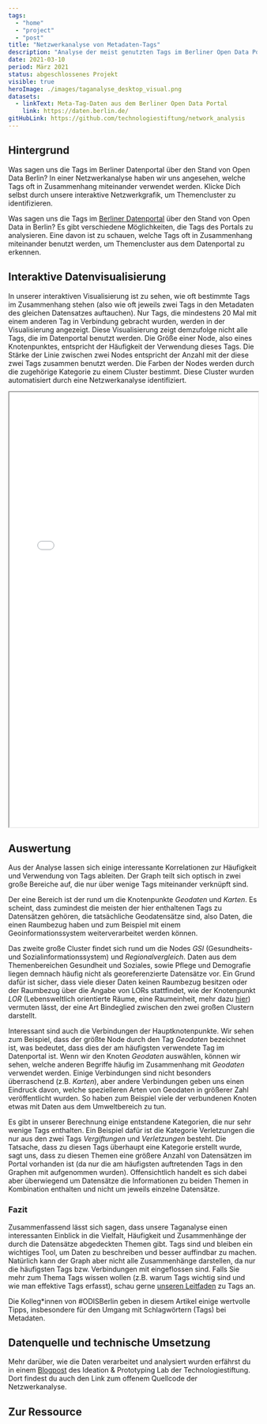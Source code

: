 ```yaml
---
tags:
  - "home"
  - "project"
  - "post"
title: "Netzwerkanalyse von Metadaten-Tags"
description: "Analyse der meist genutzten Tags im Berliner Open Data Portal"
date: 2021-03-10
period: März 2021
status: abgeschlossenes Projekt
visible: true
heroImage: ./images/taganalyse_desktop_visual.png
datasets:
  - linkText: Meta-Tag-Daten aus dem Berliner Open Data Portal
    link: https://daten.berlin.de/
gitHubLink: https://github.com/technologiestiftung/network_analysis
---
```


## Hintergrund

Was sagen uns die Tags im Berliner Datenportal über den Stand von Open Data Berlin? In einer Netzwerkanalyse haben wir uns angesehen, welche Tags oft in Zusammenhang miteinander verwendet werden. Klicke Dich selbst durch unsere interaktive Netzwerkgrafik, um Themencluster zu identifizieren.

Was sagen uns die Tags im [Berliner Datenportal](https://daten.berlin.de) über den Stand von Open Data in Berlin? Es gibt verschiedene Möglichkeiten, die Tags des Portals zu analysieren. Eine davon ist zu schauen, welche Tags oft in Zusammenhang miteinander benutzt werden, um Themencluster aus dem Datenportal zu erkennen.

## Interaktive Datenvisualisierung

In unserer interaktiven Visualisierung ist zu sehen, wie oft bestimmte Tags im Zusammenhang stehen (also wie oft jeweils zwei Tags in den Metadaten des gleichen Datensatzes auftauchen). Nur Tags, die mindestens 20 Mal mit einem anderen Tag in Verbindung gebracht wurden, werden in der Visualisierung angezeigt. Diese Visualisierung zeigt demzufolge nicht alle Tags, die im Datenportal benutzt werden. Die Größe einer Node, also eines Knotenpunktes, entspricht der Häufigkeit der Verwendung dieses Tags. Die Stärke der Linie zwischen zwei Nodes entspricht der Anzahl mit der diese zwei Tags zusammen benutzt werden. Die Farben der Nodes werden durch die zugehörige Kategorie zu einem Cluster bestimmt. Diese Cluster wurden automatisiert durch eine Netzwerkanalyse identifiziert.

<ContentSection fullWidth={true}>
  <iframe
    src={`${import.meta.env.SITE}/extra-pages/tag-analyse/`}
    width="100%"
    height="880px"
    title="My file"
    loading="lazy"
  ></iframe>
</ContentSection>

## Auswertung

Aus der Analyse lassen sich einige interessante Korrelationen zur Häufigkeit und Verwendung von Tags ableiten. Der Graph teilt sich optisch in zwei große Bereiche auf, die nur über wenige Tags miteinander verknüpft sind.

Der eine Bereich ist der rund um die Knotenpunkte _Geodaten_ und _Karten_. Es scheint, dass zumindest die meisten der hier enthaltenen Tags zu Datensätzen gehören, die tatsächliche Geodatensätze sind, also Daten, die einen Raumbezug haben und zum Beispiel mit einem Geoinformationssystem weiterverarbeitet werden können.

Das zweite große Cluster findet sich rund um die Nodes _GSI_ (Gesundheits- und Sozialinformationssystem) und _Regionalvergleich_. Daten aus dem Themenbereichen Gesundheit und Soziales, sowie Pflege und Demografie liegen demnach häufig nicht als georeferenzierte Datensätze vor. Ein Grund dafür ist sicher, dass viele dieser Daten keinen Raumbezug besitzen oder der Raumbezug über die Angabe von LORs stattfindet, wie der Knotenpunkt _LOR_ (Lebensweltlich orientierte Räume, eine Raumeinheit, mehr dazu [hier](https://lab.technologiestiftung-berlin.de/projects/spatial-units/de/)) vermuten lässt, der eine Art Bindeglied zwischen den zwei großen Clustern darstellt.

Interessant sind auch die Verbindungen der Hauptknotenpunkte. Wir sehen zum Beispiel, dass der größte Node durch den Tag _Geodaten_ bezeichnet ist, was bedeutet, dass dies der am häufigsten verwendete Tag im Datenportal ist. Wenn wir den Knoten _Geodaten_ auswählen, können wir sehen, welche anderen Begriffe häufig im Zusammenhang mit _Geodaten_ verwendet werden. Einige Verbindungen sind nicht besonders überraschend (z.B. _Karten_), aber andere Verbindungen geben uns einen Eindruck davon, welche spezielleren Arten von Geodaten in größerer Zahl veröffentlicht wurden. So haben zum Beispiel viele der verbundenen Knoten etwas mit Daten aus dem Umweltbereich zu tun.

Es gibt in unserer Berechnung einige entstandene Kategorien, die nur sehr wenige Tags enthalten. Ein Beispiel dafür ist die Kategorie Verletzungen die nur aus den zwei Tags _Vergiftungen_ und _Verletzungen_ besteht. Die Tatsache, dass zu diesen Tags überhaupt eine Kategorie erstellt wurde, sagt uns, dass zu diesen Themen eine größere Anzahl von Datensätzen im Portal vorhanden ist (da nur die am häufigsten auftretenden Tags in den Graphen mit aufgenommen wurden). Offensichtlich handelt es sich dabei aber überwiegend um Datensätze die Informationen zu beiden Themen in Kombination enthalten und nicht um jeweils einzelne Datensätze.

### Fazit

Zusammenfassend lässt sich sagen, dass unsere Taganalyse einen interessanten Einblick in die Vielfalt, Häufigkeit und Zusammenhänge der durch die Datensätze abgedeckten Themen gibt. Tags sind und bleiben ein wichtiges Tool, um Daten zu beschreiben und besser auffindbar zu machen. Natürlich kann der Graph aber nicht alle Zusammenhänge darstellen, da nur die häufigsten Tags bzw. Verbindungen mit eingeflossen sind. Falls Sie mehr zum Thema Tags wissen wollen (z.B. warum Tags wichtig sind und wie man effektive Tags erfasst), schau gerne [unseren Leitfaden](https://odis-berlin.de/ressourcen/0_metadaten_tags/) zu Tags an.


<Quote authorName="Kompetenzzentrum Open Data" authorLogo={logo}>
  Die Kolleg*innen von #ODISBerlin geben in diesem Artikel einige wertvolle
  Tipps, insbesondere für den Umgang mit Schlagwörtern (Tags) bei Metadaten.
</Quote>

## Datenquelle und technische Umsetzung

Mehr darüber, wie die Daten verarbeitet und analysiert wurden erfährst du in einem [Blogpost](https://lab.technologiestiftung-berlin.de/projects/tag-analysis/de/) des Ideation & Prototyping Lab der Technologiestiftung. Dort findest du auch den Link zum offenem Quellcode der Netzwerkanalyse.

## Zur Ressource

<ResourceReference slug="0_metadaten_tags" />

